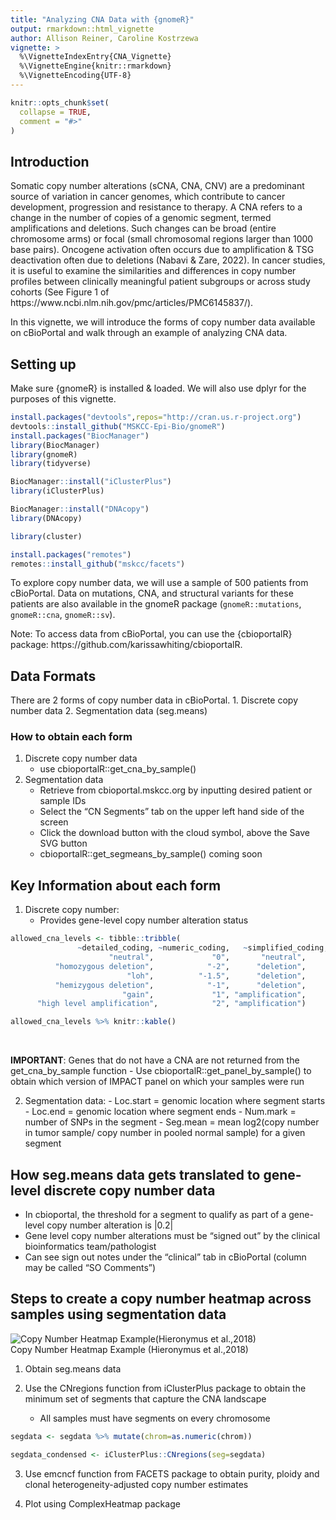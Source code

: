 ```yaml
---
title: "Analyzing CNA Data with {gnomeR}"
output: rmarkdown::html_vignette
author: Allison Reiner, Caroline Kostrzewa
vignette: >
  %\VignetteIndexEntry{CNA_Vignette}
  %\VignetteEngine{knitr::rmarkdown}
  %\VignetteEncoding{UTF-8}
---
```


```r
knitr::opts_chunk$set(
  collapse = TRUE,
  comment = "#>"
)
```

## Introduction

Somatic copy number alterations (sCNA, CNA, CNV) are a predominant source of variation in cancer genomes, which contribute to cancer development, progression and resistance to therapy. A CNA refers to a change in the number of copies of a genomic segment, termed amplifications and deletions. Such changes can be broad (entire chromosome arms) or focal (small chromosomal regions larger than 1000 base pairs). Oncogene activation often occurs due to amplification & TSG deactivation often due to deletions (Nabavi & Zare, 2022). In cancer studies, it is useful to examine the similarities and differences in copy number profiles between clinically meaningful patient subgroups or across study cohorts (See Figure 1 of https://www.ncbi.nlm.nih.gov/pmc/articles/PMC6145837/). 

In this vignette, we will introduce the forms of copy number data available on cBioPortal and walk through an example of analyzing CNA data. 

##  Setting up 

Make sure {gnomeR} is installed & loaded. We will also use dplyr for the purposes of this vignette. 

```r
install.packages("devtools",repos="http://cran.us.r-project.org")
devtools::install_github("MSKCC-Epi-Bio/gnomeR")
install.packages("BiocManager")
library(BiocManager)
library(gnomeR)
library(tidyverse)

BiocManager::install("iClusterPlus")
library(iClusterPlus)

BiocManager::install("DNAcopy")
library(DNAcopy)

library(cluster)

install.packages("remotes")
remotes::install_github("mskcc/facets")

```

To explore copy number data, we will use a  sample of 500 patients from cBioPortal. Data on mutations, CNA, and structural variants for these patients are also available in the gnomeR package (`gnomeR::mutations`, `gnomeR::cna`, `gnomeR::sv`). 

Note: To access data from cBioPortal, you can use the {cbioportalR} package: 
https://github.com/karissawhiting/cbioportalR. 


## Data Formats
There are 2 forms of copy number data in cBioPortal.
1. Discrete copy number data
2. Segmentation data (seg.means)

### How to obtain each form
1. Discrete copy number data
    - use cbioportalR::get_cna_by_sample()
2. Segmentation data
    - Retrieve from cbioportal.mskcc.org by inputting desired patient or sample IDs
    - Select the "CN Segments" tab on the upper left hand side of the screen
    - Click the download button with the cloud symbol, above the Save SVG button
    - cbioportalR::get_segmeans_by_sample() coming soon
  
## Key Information about each form 
1. Discrete copy number:
    - Provides gene-level copy number alteration status
    
    
```r
allowed_cna_levels <- tibble::tribble(
               ~detailed_coding, ~numeric_coding,   ~simplified_coding,
                      "neutral",             "0",       "neutral",
          "homozygous deletion",            "-2",      "deletion",
                          "loh",          "-1.5",      "deletion",
          "hemizygous deletion",            "-1",      "deletion",
                         "gain",             "1", "amplification",
      "high level amplification",            "2", "amplification")

allowed_cna_levels %>% knitr::kable()

```

<br>
    
**IMPORTANT**: Genes that do not have a CNA are not returned from the get_cna_by_sample function
- Use cbioportalR::get_panel_by_sample() to obtain which version of IMPACT panel on which your samples were run
  
  2. Segmentation data:
    - Loc.start = genomic location where segment starts
    - Loc.end = genomic location where segment ends
    - Num.mark = number of SNPs in the segment
    - Seg.mean = mean log2(copy number in tumor sample/ copy number in pooled normal sample) for a given segment

## How seg.means data gets translated to gene-level discrete copy number data
- In cbioportal, the threshold for a segment to qualify as part of a gene-level copy number alteration is |0.2|
- Gene level copy number alterations must be “signed out” by the clinical bioinformatics team/pathologist
- Can see sign out notes under the “clinical” tab in cBioPortal (column may be called "SO Comments")

## Steps to create a copy number heatmap across samples using segmentation data

![Copy Number Heatmap Example(Hieronymus et al.,2018)](H:/Biostatistics/ReinerA1/Projects/CNA_Info/Images/CNAheatmapex.jpg) 
<br>
Copy Number Heatmap Example (Hieronymus et al.,2018)
<br>

1. Obtain seg.means data

2. Use the CNregions function from iClusterPlus package to obtain the minimum set of segments that capture the CNA landscape
    - All samples must have segments on every chromosome
    
```r
segdata <- segdata %>% mutate(chrom=as.numeric(chrom))

segdata_condensed <- iClusterPlus::CNregions(seg=segdata)

```

3. Use emcncf function from FACETS package to obtain purity, ploidy and clonal heterogeneity-adjusted copy number estimates

4. Plot using ComplexHeatmap package

